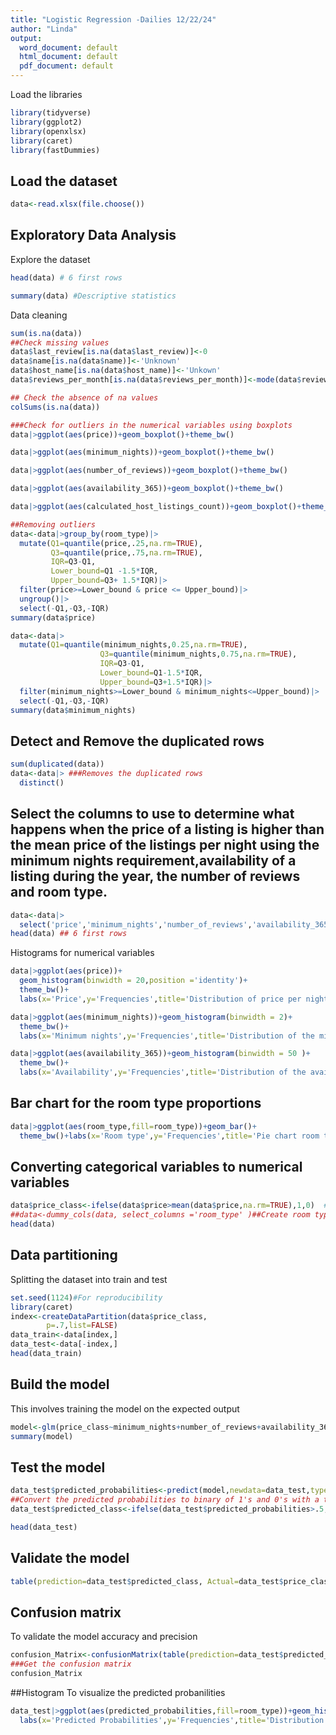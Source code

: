 ---
title: "Logistic Regression -Dailies 12/22/24"
author: "Linda"
output:
  word_document: default
  html_document: default
  pdf_document: default
---
Load the libraries

```{r, message=FALSE,warning=FALSE}
library(tidyverse)
library(ggplot2)
library(openxlsx)
library(caret)
library(fastDummies)
```

## Load the dataset


```{r}
data<-read.xlsx(file.choose())
```

## Exploratory Data Analysis

Explore the dataset

```{r, echo=TRUE,eval=TRUE}
head(data) # 6 first rows

```
```{r}
summary(data) #Descriptive statistics
```



 Data cleaning
```{r}
sum(is.na(data))
##Check missing values
data$last_review[is.na(data$last_review)]<-0
data$name[is.na(data$name)]<-'Unknown'
data$host_name[is.na(data$host_name)]<-'Unkown'
data$reviews_per_month[is.na(data$reviews_per_month)]<-mode(data$reviews_per_month)[1]
```
```{r}
## Check the absence of na values
colSums(is.na(data))
```
```{r}
###Check for outliers in the numerical variables using boxplots
data|>ggplot(aes(price))+geom_boxplot()+theme_bw()

```
```{r}
data|>ggplot(aes(minimum_nights))+geom_boxplot()+theme_bw()
```
```{r}
data|>ggplot(aes(number_of_reviews))+geom_boxplot()+theme_bw()
```
```{r}
data|>ggplot(aes(availability_365))+geom_boxplot()+theme_bw()
```
```{r}
data|>ggplot(aes(calculated_host_listings_count))+geom_boxplot()+theme_bw()
```
```{r}
##Removing outliers
data<-data|>group_by(room_type)|>
  mutate(Q1=quantile(price,.25,na.rm=TRUE),
         Q3=quantile(price,.75,na.rm=TRUE),
         IQR=Q3-Q1,
         Lower_bound=Q1 -1.5*IQR,
         Upper_bound=Q3+ 1.5*IQR)|>
  filter(price>=Lower_bound & price <= Upper_bound)|>
  ungroup()|>
  select(-Q1,-Q3,-IQR)
summary(data$price)
```
```{r}
data<-data|>
  mutate(Q1=quantile(minimum_nights,0.25,na.rm=TRUE),
                    Q3=quantile(minimum_nights,0.75,na.rm=TRUE),
                    IQR=Q3-Q1,
                    Lower_bound=Q1-1.5*IQR,
                    Upper_bound=Q3+1.5*IQR)|>
  filter(minimum_nights>=Lower_bound & minimum_nights<=Upper_bound)|>
  select(-Q1,-Q3,-IQR)
summary(data$minimum_nights)
```




## Detect and Remove the duplicated rows 
```{r}
sum(duplicated(data))
data<-data|> ###Removes the duplicated rows
  distinct()

```


## Select the columns to use to determine what happens when the price of a listing is higher than the mean price of the listings per night using the minimum nights requirement,availability of a listing during the year, the number of reviews and room type.
```{r}
data<-data|>
  select('price','minimum_nights','number_of_reviews','availability_365','room_type')
head(data) ## 6 first rows
```


Histograms for numerical variables
```{r}
data|>ggplot(aes(price))+
  geom_histogram(binwidth = 20,position ='identity')+
  theme_bw()+
  labs(x='Price',y='Frequencies',title='Distribution of price per night')
```
```{r}
data|>ggplot(aes(minimum_nights))+geom_histogram(binwidth = 2)+
  theme_bw()+
  labs(x='Minimum nights',y='Frequencies',title='Distribution of the minimum nights')
```
```{r}
data|>ggplot(aes(availability_365))+geom_histogram(binwidth = 50 )+
  theme_bw()+
  labs(x='Availability',y='Frequencies',title='Distribution of the availability ')
```
## Bar chart for the room type proportions
```{r}
data|>ggplot(aes(room_type,fill=room_type))+geom_bar()+
  theme_bw()+labs(x='Room type',y='Frequencies',title='Pie chart room type proportion')


```

## Converting categorical variables to numerical variables
```{r}
data$price_class<-ifelse(data$price>mean(data$price,na.rm=TRUE),1,0)  #Add column for converted price values
##data<-dummy_cols(data, select_columns ='room_type' )##Create room type dummy variables
head(data)
```

## Data partitioning
Splitting the dataset into train and test
```{r}
set.seed(1124)#For reproducibility
library(caret)
index<-createDataPartition(data$price_class,
        p=.7,list=FALSE)
data_train<-data[index,]
data_test<-data[-index,]
head(data_train)
```

## Build the model
This involves training the model on the expected output
```{r}
model<-glm(price_class~minimum_nights+number_of_reviews+availability_365+room_type,family=binomial,data=data_train)
summary(model)
```

## Test the model
```{r}
data_test$predicted_probabilities<-predict(model,newdata=data_test,type='response')
##Convert the predicted probabilities to binary of 1's and 0's with a threshold of .5
data_test$predicted_class<-ifelse(data_test$predicted_probabilities>.5,1,0)

head(data_test)

```


## Validate the model
```{r}
table(prediction=data_test$predicted_class, Actual=data_test$price_class)
```

## Confusion matrix 
To validate the model accuracy and precision
```{r}
confusion_Matrix<-confusionMatrix(table(prediction=data_test$predicted_class, Actual=data_test$price_class))
###Get the confusion matrix
confusion_Matrix
```

##Histogram 
To visualize the predicted probanilities
```{r}
data_test|>ggplot(aes(predicted_probabilities,fill=room_type))+geom_histogram(binwidth = .1,alpha=.5)+theme_bw()+
  labs(x='Predicted Probabilities',y='Frequencies',title='Distribution of the predicted probabilities')

```




 
